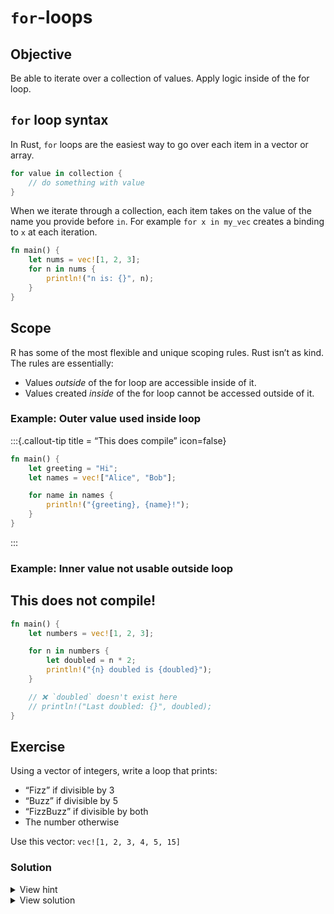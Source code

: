 # `for`-loops

::: callout-tip

## Objective

Be able to iterate over a collection of values. Apply logic inside of the for loop.

:::

## `for` loop syntax

In Rust, `for` loops are the easiest way to go over each item in a vector or array.

```rust
for value in collection {
    // do something with value
}
```

When we iterate through a collection, each item takes on the value of the name you provide before `in`. For example `for x in my_vec` creates a binding to `x` at each iteration.

```rust
fn main() {
    let nums = vec![1, 2, 3];
    for n in nums {
        println!("n is: {}", n);
    }
}
```


## Scope

R has some of the most flexible and unique scoping rules. Rust isn't as kind. The rules are essentially:

* Values *outside* of the for loop are accessible inside of it.
* Values created *inside* of the for loop cannot be accessed outside of it.


### Example: Outer value used inside loop

:::{.callout-tip title = "This does compile" icon=false}
```rust
fn main() {
    let greeting = "Hi";
    let names = vec!["Alice", "Bob"];

    for name in names {
        println!("{greeting}, {name}!");
    }
}
```
:::

### Example: Inner value not usable outside loop

::: callout-important
## This does not compile!


```rust
fn main() {
    let numbers = vec![1, 2, 3];

    for n in numbers {
        let doubled = n * 2;
        println!("{n} doubled is {doubled}");
    }

    // ❌ `doubled` doesn't exist here
    // println!("Last doubled: {}", doubled);
}
```
:::


## Exercise

Using a vector of integers, write a loop that prints:

* "Fizz" if divisible by 3
* "Buzz" if divisible by 5
* "FizzBuzz" if divisible by both
* The number otherwise

Use this vector: `vec![1, 2, 3, 4, 5, 15]`

### Solution

<details>
<summary>View hint</summary>

```rust
fn main() {
    let nums = vec![1, 2, 3, 4, 5, 15];

    for n in nums {
       // add fizz-buzz logic here referring to `n`
    }
}
```

</details>


<details>
<summary>View solution</summary>

```rust
fn main() {
    let nums = vec![1, 2, 3, 4, 5, 15];

    for n in nums {
        if n % 15 == 0 {
            println!("FizzBuzz");
        } else if n % 3 == 0 {
            println!("Fizz");
        } else if n % 5 == 0 {
            println!("Buzz");
        } else {
            println!("{}", n);
        }
    }
}
```

</details>
